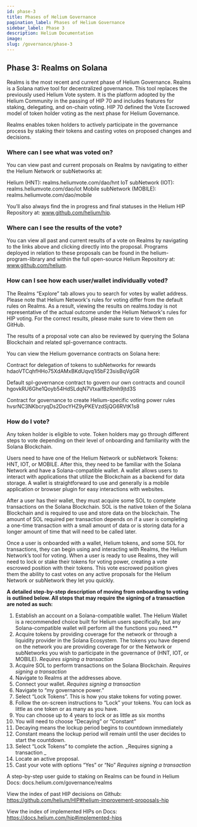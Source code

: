 ```yaml
---
id: phase-3
title: Phases of Helium Governance
pagination_label: Phases of Helium Governance
sidebar_label: Phase 3
description: Helium Documentation
image:
slug: /governance/phase-3
---
```



## Phase 3: Realms on Solana

Realms is the most recent and current phase of Helium Governance. Realms is a Solana native tool for
decentralized governance. This tool replaces the previously used Helium Vote system. It is the
platform adopted by the Helium Community in the passing of HIP 70 and includes features for staking,
delegating, and on-chain voting. HIP 70 defined the Vote Escrowed model of token holder voting as
the next phase for Helium Governance.

Realms enables token holders to actively participate in the governance process by staking their
tokens and casting votes on proposed changes and decisions.

### Where can I see what was voted on?

You can view past and current proposals on Realms by navigating to either the Helium Network or
subNetworks at:

Helium (HNT): realms.heliumvote.com/dao/hnt IoT subNetwork (IOT): realms.heliumvote.com/dao/iot
Mobile subNetwork (MOBILE): realms.heliumvote.com/dao/mobile

You’ll also always find the in progress and final statuses in the Helium HIP Repository at:
www.github.com/helium/hip.

### Where can I see the results of the vote?

You can view all past and current results of a vote on Realms by navigating to the links above and
clicking directly into the proposal. Programs deployed in relation to these proposals can be found
in the helium-program-library and within the full open-source Helium Repository at:
www.github.com/helium.

### How can I see how each user/wallet individually voted?

The Realms “Explore” tab allows you to search for votes by wallet address. Please note that Helium
Network's rules for voting differ from the default rules on Realms. As a result, viewing the results
on realms.today is not representative of the actual outcome under the Helium Network's rules for HIP
voting. For the correct results, please make sure to view them on GitHub.

The results of a proposal vote can also be reviewed by querying the Solana Blockchain and related
spl-governance contracts.

You can view the Helium governance contracts on Solana here:

Contract for delegation of tokens to subNetworks for rewards
hdaoVTCqhfHHo75XdAMxBKdUqvq1i5bF23sisBqVgGR

Default spl-governance contract to govern our own contracts and council
hgovkRU6Ghe1Qoyb54HdSLdqN7VtxaifBzRmh9jtd3S

Contract for governance to create Helium-specific voting power rules
hvsrNC3NKbcryqDs2DocYHZ9yPKEVzdSjQG6RVtK1s8

### How do I vote?

Any token holder is eligible to vote. Token holders may go through different steps to vote depending
on their level of onboarding and familiarity with the Solana Blockchain.

Users need to have one of the Helium Network or subNetwork Tokens: HNT, IOT, or MOBILE. After this,
they need to be familiar with the Solana Network and have a Solana-compatible wallet. A wallet
allows users to interact with applications that utilize the Blockchain as a backend for data
storage. A wallet is straightforward to use and generally is a mobile application or browser plugin
for easy interactions with websites.

After a user has their wallet, they must acquire some SOL to complete transactions on the Solana
Blockchain. SOL is the native token of the Solana Blockchain and is required to use and store data
on the blockchain. The amount of SOL required per transaction depends on if a user is completing a
one-time transaction with a small amount of data or is storing data for a longer amount of time that
will need to be called later.

Once a user is onboarded with a wallet, Helium tokens, and some SOL for transactions, they can begin
using and interacting with Realms, the Helium Network’s tool for voting. When a user is ready to use
Realms, they will need to lock or stake their tokens for voting power, creating a vote escrowed
position with their tokens. This vote escrowed position gives them the ability to cast votes on any
active proposals for the Helium Network or subNetwork they let you quickly.

**A detailed step-by-step description of moving from onboarding to voting is outlined below. All
steps that may require the signing of a transaction are noted as such:**

1. Establish an account on a Solana-compatible wallet. The Helium Wallet is a recommended choice
   built for Helium users specifically, but any Solana-compatible wallet will perform all the
   functions you need.\*\*
2. Acquire tokens by providing coverage for the network or through a liquidity provider in the
   Solana Ecosystem. The tokens you have depend on the network you are providing coverage for or the
   Network or subNetworks you wish to participate in the governance of (HNT, IOT, or MOBILE).
   _Requires signing a transaction_
3. Acquire SOL to perform transactions on the Solana Blockchain. _Requires signing a transaction_
4. Navigate to Realms at the addresses above.
5. Connect your wallet. _Requires signing a transaction_
6. Navigate to “my governance power.”
7. Select “Lock Tokens”. This is how you stake tokens for voting power.
8. Follow the on-screen instructions to “Lock” your tokens. You can lock as little as one token or
   as many as you have.
9. You can choose up to 4 years to lock or as little as six months
10. You will need to choose “Decaying” or “Constant”
11. Decaying means the lockup period begins to countdown immediately
12. Constant means the lockup period will remain until the user decides to start the countdown.
13. Select “Lock Tokens” to complete the action. _Requires signing a transaction _
14. Locate an active proposal.
15. Cast your vote with options “Yes” or “No” _Requires signing a transaction_

A step-by-step user guide to staking on Realms can be found in Helium Docs:
docs.helium.com/governance/realms

View the index of past HIP decisions on Github:
https://github.com/helium/HIP#helium-improvement-proposals-hip

View the index of implemented HIPs on Docs: https://docs.helium.com/hip#implemented-hips
